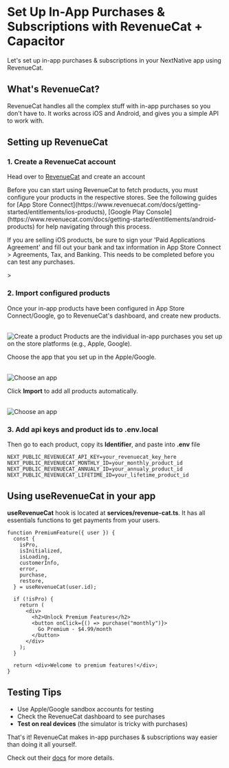 
# Set Up In-App Purchases & Subscriptions with RevenueCat + Capacitor

Let's set up in-app purchases & subscriptions in your NextNative app using RevenueCat.

## What's RevenueCat?

RevenueCat handles all the complex stuff with in-app purchases so you don't have to. It works across iOS and Android, and gives you a simple API to work with.

## Setting up RevenueCat

### 1. Create a RevenueCat account

Head over to [RevenueCat](https://www.revenuecat.com/) and create an account

<Callout>
  Before you can start using RevenueCat to fetch products, you must configure your products in the respective stores. See the following guides for [App Store Connect](https://www.revenuecat.com/docs/getting-started/entitlements/ios-products), [Google Play Console](https://www.revenuecat.com/docs/getting-started/entitlements/android-products) for help navigating through this process.

If you are selling iOS products, be sure to sign your 'Paid Applications Agreement' and fill out your bank and tax information in App Store Connect > Agreements, Tax, and Banking. This needs to be completed before you can test any purchases.

</Callout>
>

### 2. Import configured products

Once your in-app products have been configured in App Store Connect/Google, go to RevenueCat's dashboard, and create new products.

<br />
<Image
  src="/purchases/create-product.png"
  alt="Create a product"
  width={900}
  height={900}
  style={{ borderRadius: "16px" }}
/>

<Callout>
  Products are the individual in-app purchases you set up on the store platforms
  (e.g., Apple, Google).
</Callout>

Choose the app that you set up in the Apple/Google.

<br />
<Image
  src="/purchases/choose-app.png"
  alt="Choose an app"
  width={900}
  height={900}
  style={{ borderRadius: "16px" }}
/>

Click **Import** to add all products automatically.

<br />
<Image
  src="/purchases/import-products.png"
  alt="Choose an app"
  width={900}
  height={900}
  style={{ borderRadius: "16px" }}
/>

### 3. Add api keys and product ids to **.env.local**

Then go to each product, copy its **Identifier**, and paste into **.env** file

```
NEXT_PUBLIC_REVENUECAT_API_KEY=your_revenuecat_key_here
NEXT_PUBLIC_REVENUECAT_MONTHLY_ID=your_monthly_product_id
NEXT_PUBLIC_REVENUECAT_ANNUALY_ID=your_annualy_product_id
NEXT_PUBLIC_REVENUECAT_LIFETIME_ID=your_lifetime_product_id
```

## Using useRevenueCat in your app

**useRevenueCat** hook is located at **services/revenue-cat.ts**. It has all essentials functions to get payments from your users.

```tsx
function PremiumFeature({ user }) {
  const {
    isPro,
    isInitialized,
    isLoading,
    customerInfo,
    error,
    purchase,
    restore,
  } = useRevenueCat(user.id);

  if (!isPro) {
    return (
      <div>
        <h2>Unlock Premium Features</h2>
        <button onClick={() => purchase("monthly")}>
          Go Premium - $4.99/month
        </button>
      </div>
    );
  }

  return <div>Welcome to premium features!</div>;
}
```

## Testing Tips

- Use Apple/Google sandbox accounts for testing
- Check the RevenueCat dashboard to see purchases
- **Test on real devices** (the simulator is tricky with purchases)

That's it! RevenueCat makes in-app purchases & subscriptions way easier than doing it all yourself.

Check out their [docs](https://docs.revenuecat.com/docs) for more details.
